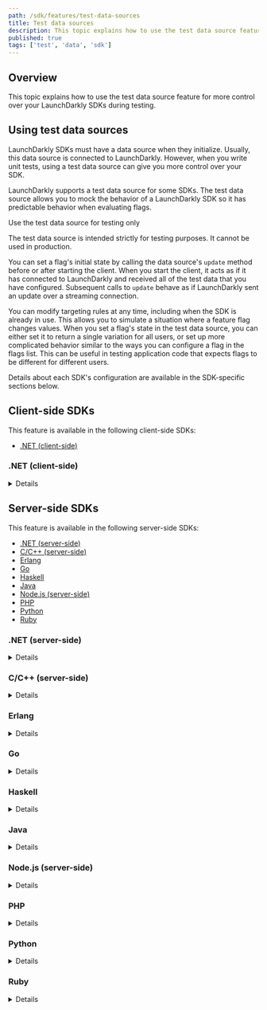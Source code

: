 ```yaml
---
path: /sdk/features/test-data-sources
title: Test data sources
description: This topic explains how to use the test data source feature for more control over your LaunchDarkly SDKs during testing.
published: true
tags: ['test', 'data', 'sdk']
---
```


## Overview

This topic explains how to use the test data source feature for more control over your LaunchDarkly SDKs during testing.

## Using test data sources

LaunchDarkly SDKs must have a data source when they initialize. Usually, this data source is connected to LaunchDarkly. However, when you write unit tests, using a test data source can give you more control over your SDK.

LaunchDarkly supports a test data source for some SDKs. The test data source allows you to mock the behavior of a LaunchDarkly SDK so it has predictable behavior when evaluating flags.

<Callout intent="alert">
<CalloutTitle>Use the test data source for testing only</CalloutTitle>
<CalloutDescription>

The test data source is intended strictly for testing purposes. It cannot be used in production.

</CalloutDescription>
</Callout>

You can set a flag's initial state by calling the data source's `update` method before or after starting the client. When you start the client, it acts as if it has connected to LaunchDarkly and received all of the test data that you have configured. Subsequent calls to `update` behave as if LaunchDarkly sent an update over a streaming connection.

You can modify targeting rules at any time, including when the SDK is already in use. This allows you to simulate a situation where a feature flag changes values. When you set a flag's state in the test data source, you can either set it to return a single variation for all users, or set up more complicated behavior similar to the ways you can configure a flag in the flags list. This can be useful in testing application code that expects flags to be different for different users.

Details about each SDK's configuration are available in the SDK-specific sections below.

## Client-side SDKs

This feature is available in the following client-side SDKs:

* [.NET (client-side)](#net-client-side)

### .NET (client-side)

<Details summary="Expand .NET (client-side) code sample">

To configure the SDK to use a test data source:

<CodeTabs
  defaultValue="csharp"
  values={[
    { label: 'C#', value: 'csharp', },
  ]
}>
<CodeTabItem value="csharp">

```csharp
using LaunchDarkly.Sdk.Client.Integrations;

var td = TestData.DataSource();
// You can set any initial flag states here with td.Update

var config = Configuration.Builder("sdk-key")
    .DataSource(td)
    .Build();
var client = LdClient.Init(config, user, startWaitTime);
```

</CodeTabItem>
</CodeTabs>

To set a flag to a specific value:

<CodeTabs
  defaultValue="csharp"
  values={[
    { label: 'C#', value: 'csharp', },
  ]
}>
<CodeTabItem value="csharp">

```csharp
td.Update(td.Flag("flag-key-1").Variation(false);
```

</CodeTabItem>
</CodeTabs>

There are other ways you can configure flag behavior using a test data source. Here is an example:

<CodeTabs
  defaultValue="csharp"
  values={[
    { label: 'C#', value: 'csharp', },
  ]
}>
<CodeTabItem value="csharp">

```csharp
// This flag is true for the user key "some-user-key" and false for everyone else
td.Update(td.Flag("flag-key-2")
    .Variation(false)
    .VariationForUser("some-user-key", true);

// This flag returns the string variation "green" for users who have the custom
// attribute "admin" with a value of true, and "red" for everyone else.
td.Update(td.Flag("flag-key-3")
    .Variations(LdValue.Of("red"), LdValue.Of("green"))
    .VariationFunc(user =>
        user.GetAttribute(UserAttribute.ForName("admin")).AsBool ? 1 : 0);
```

</CodeTabItem>
</CodeTabs>

To learn more, read [TestData](https://launchdarkly.github.io/dotnet-client-sdk/api/LaunchDarkly.Sdk.Client.Integrations.TestData.html).
</Details>

## Server-side SDKs

This feature is available in the following server-side SDKs:

* [.NET (server-side)](#net-server-side)
* [C/C++ (server-side)](#cc-server-side)
* [Erlang](#erlang)
* [Go](#go)
* [Haskell](#haskell)
* [Java](#java)
* [Node.js (server-side)](#)
* [PHP](#php)
* [Python](#python)
* [Ruby](#ruby)

### .NET (server-side)

<Details summary="Expand .NET (server-side) code sample">

To configure the SDK to use a test data source:

<CodeTabs
  defaultValue="csharp"
  values={[
    { label: 'C#', value: 'csharp', },
  ]
}>
<CodeTabItem value="csharp">

```csharp
using LaunchDarkly.Sdk.Server.Integrations;

var td = TestData.DataSource();
// You can set any initial flag states here with td.Update

var config = Configuration.Builder("sdk-key")
    .DataSource(td)
    .Build();
var client = new LdClient(config);
```

</CodeTabItem>
</CodeTabs>

To set a flag to a specific value:

<CodeTabs
  defaultValue="csharp"
  values={[
    { label: 'C#', value: 'csharp', },
  ]
}>
<CodeTabItem value="csharp">

```csharp
td.Update(td.Flag("flag-key-1").VariationForAllUsers(false);
```

</CodeTabItem>
</CodeTabs>

There are other ways you can configure flag behavior using a test data source. Here is an example:

<CodeTabs
  defaultValue="csharp"
  values={[
    { label: 'C#', value: 'csharp', },
  ]
}>
<CodeTabItem value="csharp">

```csharp
// This flag is true for the user key "some-user-key" and false for everyone else
td.Update(td.Flag("flag-key-2")
    .VariationForUser("some-user-key", true)
    .FallthroughVariation(false));

// This flag returns the string variation "green" for users who have the custom
// attribute "admin" with a value of true, and "red" for everyone else.
td.Update(td.Flag("flag-key-3")
    .Variations(LdValue.Of("red"), LdValue.Of("green"))
    .FallthroughVariation(0)
    .IfMatch(UserAttribute.ForName("admin"), LdValue.Of(true))
    .ThenReturn(1));
```

</CodeTabItem>
</CodeTabs>

To learn more, read [`TestData`](https://launchdarkly.github.io/dotnet-server-sdk/api/LaunchDarkly.Sdk.Server.Integrations.TestData.html).
</Details>

### C/C++ (server-side)

<Details summary="Expand C/C++ (server-side) code sample">

To configure the SDK to use a test data source:

<CodeTabs
defaultValue="c"
values={[
    { label: 'C/C++', value: 'c', },
]
}>
<CodeTabItem value="c">

```c
#include <launchdarkly/integrations/test_data.h>

struct LDTestData *td = LDTestDataInit();

LDConfigSetDataSource(config, LDTestDataCreateDataSource(td));

// Call LDClientInit with config as usual.
```

</CodeTabItem>
</CodeTabs>

Once you are finished using the client, ensure the test data source is freed:
<CodeTabs
defaultValue="c"
values={[
    { label: 'C/C++', value: 'c', },
]
}>
<CodeTabItem value="c">

```c
// After LDClientClose:
LDTestDataFree(td)
```

</CodeTabItem>
</CodeTabs>

To set a flag to a specific value:

<CodeTabs
defaultValue="c"
values={[
    { label: 'C/C++', value: 'c', },
]
}>
<CodeTabItem value="c">

```c
struct LDFlagBuilder *flag = LDTestDataFlag(td, "flag-key-1");
LDFlagBuilderVariationForAllUsersBoolean(flag, LDBooleanTrue);
LDTestDataUpdate(td, flag);
```

</CodeTabItem>
</CodeTabs>

There are other ways you can configure flag behavior using a test data source. Here is an example:
<CodeTabs
defaultValue="c"
values={[
    { label: 'C/C++', value: 'c', },
]
}>
<CodeTabItem value="c">

```c
// This flag is true for the user key "some-user-key"
// and false for everyone else.
struct LDFlagBuilder *flag2 = LDTestDataFlag(td, "flag-key-2");
LDFlagBuilderVariationForUserBoolean(flag2, "some-user-key", LDBooleanTrue);
LDFlagBuilderFallthroughVariationBoolean(flag2, LDBooleanFalse);
LDTestDataUpdate(td, flag2);


// This flag returns the string variation "green" for
// users who have the custom attribute "admin" with a
// value of true, and "red" for everyone else.

struct LDJSON *variations = LDNewArray();
LDArrayPush(variations, LDNewText("red"));
LDArrayPush(variations, LDNewText("green"));

struct LDFlagBuilder *flag3 = LDTestDataFlag(td, "flag-key-3");
LDFlagBuilderVariations(flag3, variations);
LDFlagBuilderFallthroughVariation(flag3, 0);

struct LDFlagRuleBuilder *rule = LDFlagBuilderIfMatch(flag3, "admin", LDNewBool(LDBooleanTrue));
LDFlagRuleBuilderThenReturn(rule, 1);

LDTestDataUpdate(td, flag3);
```

</CodeTabItem>
</CodeTabs>

To learn more, read [`LDTestData`](https://launchdarkly.github.io/c-server-sdk/structLDTestData.html).

</Details>

### Erlang

<Details summary="Expand Erlang code sample">

To configure the SDK to use a test data source:

<CodeTabs
  defaultValue="erlang"
  values={[
    { label: 'Erlang', value: 'erlang', },
  ]
}>
<CodeTabItem value="erlang">

```erlang
Options = #{
  datasource => testdata,
  send_events => false,
  feature_store => ldclient_storage_map
},
ldclient:start_instance(SdkKey, Options),
```

</CodeTabItem>
</CodeTabs>

To set a flag to a specific value:

<CodeTabs
  defaultValue="erlang"
  values={[
    { label: 'Erlang', value: 'erlang', },
  ]
}>
<CodeTabItem value="erlang">

```erlang
{ok, Flag} = ldclient_testdata:flag("flag-key-1"),
ldclient_testdata:update(ldclient_flagbuilder:variation_for_all_users(true, Flag)),
```

</CodeTabItem>
</CodeTabs>

There are other ways you can configure flag behavior using a test data source. Here is an example:

<CodeTabs
  defaultValue="erlang"
  values={[
    { label: 'Erlang', value: 'erlang', },
  ]
}>
<CodeTabItem value="erlang">

```erlang
%% This flag is true for the user key "some-user-key" and false for everyone else
{ok, Flag2} = ldclient_testdata:flag("flag-key-2"),
UpdatedFlag2 = ldclient_flagbuilder:fallthrough_variation(false,
  ldclient_flagbuilder:variation_for_user(<<"some-user-key">>, true, Flag2)),

%% This flag returns the string variation "green" for users who have the custom
%% attribute "admin" with a value of true, and "red" for everyone else.
{ok, Flag} = ldclient_testdata:flag("flag-key-3"),
UpdatedFlag = ldclient_flagbuilder:fallthrough_variation(0,
              ldclient_flagbuilder:then_return(1,
              ldclient_flagbuilder:if_match(<<"admin">>, [true],
              ldclient_flagbuilder:variations([<<"red">>, <<"green">>], Flag)))),
ldclient_testdata:update(UpdatedFlag),
```

</CodeTabItem>
</CodeTabs>

</Details>

### Go

<Details summary="Expand Go code sample">

To configure the SDK to use a test data source:

<CodeTabs
  defaultValue="go"
  values={[
    { label: 'Go', value: 'go', },
  ]
}>
<CodeTabItem value="go">

```go
import (
    ld "gopkg.in/launchdarkly/go-server-sdk.v5"
    "gopkg.in/launchdarkly/go-server-sdk.v5/testhelpers/ldtestdata"
    "gopkg.in/launchdarkly/go-sdk-common.v2/lduser"
    "gopkg.in/launchdarkly/go-sdk-common.v2/ldvalue"
)

td := ldtestdata.DataSource()
// You can set any initial flag states here with td.Update

config := ld.Config{
    DataSource: td,
}
client := ld.MakeCustomClient("sdk-key", config, 0)
```

</CodeTabItem>
</CodeTabs>

To set a flag to a specific value:

<CodeTabs
  defaultValue="go"
  values={[
    { label: 'Go', value: 'go', },
  ]
}>
<CodeTabItem value="go">

```go
td.Update(td.Flag("flag-key-1").VariationForAllUsers(false))
```

</CodeTabItem>
</CodeTabs>

There are other ways you can configure flag behavior using a test data source. Here is an example:

<CodeTabs
  defaultValue="go"
  values={[
    { label: 'Go', value: 'go', },
  ]
}>
<CodeTabItem value="go">

```go
// This flag is true for the user key "some-user-key" and false for everyone else
td.Update(td.Flag("flag-key-2").
    VariationForUser("some-user-key", true).
    FallthroughVariation(false));

// This flag returns the string variation "green" for users who have the custom
// attribute "admin" with a value of true, and "red" for everyone else.
td.Update(td.Flag("flag-key-3").
    Variations(ldvalue.String("red"), ldvalue.String("green")).
    FallthroughVariationIndex(0).
    IfMatch(lduser.UserAttribute("admin"), ldvalue.Bool(true)).
    ThenReturnIndex(1));
```

</CodeTabItem>
</CodeTabs>

To learn more, read [`ldtestdata`](https://pkg.go.dev/gopkg.in/launchdarkly/go-server-sdk.v5/testhelpers/ldtestdata).
</Details>

### Haskell

<Details summary="Expand Haskell code sample">

To configure the SDK to use a test data source:

<CodeTabs
  defaultValue="haskell"
  values={[
    { label: 'Haskell', value: 'haskell', },
  ]
}>
<CodeTabItem value="haskell">

```haskell
import qualified LaunchDarkly.Server.Integrations.TestData as TestData

 td <- TestData.newTestData
 let config = LD.configSetDataSourceFactory (Just $ TestData.dataSourceFactory td) $ LD.makeConfig "sdk-key"
 client <- LD.makeClient config
```

</CodeTabItem>
</CodeTabs>

To set a flag to a specific value:

<CodeTabs
  defaultValue="haskell"
  values={[
    { label: 'Haskell', value: 'haskell', },
  ]
}>
<CodeTabItem value="haskell">

```haskell
TestData.update td =<< ( TestData.flag td "flag-key-1"
	<&> TestData.booleanFlag
	<&> TestData.variationForAllUsers True
)
```

</CodeTabItem>
</CodeTabs>

There are other ways you can configure flag behavior using a test data source. Here is an example:

<CodeTabs
  defaultValue="haskell"
  values={[
    { label: 'Haskell', value: 'haskell', },
  ]
}>
<CodeTabItem value="haskell">

```haskell
-- This flag is true for the user key "some-user-key" and false for everyone else
TestData.update td =<< ( TestData.flag td "flag-key-2"
	<&> TestData.booleanFlag
	<&> TestData.variationForUser "some-user-key" (0 :: TestData.VariationIndex)
	<&> TestData.fallthroughVariation (1 :: TestData.VariationIndex)
)

-- This flag returns the string variation "green" for users who have the custom
-- attribute "admin" with a value of true, and "red" for everyone else.
TestData.update td =<< ( TestData.flag td "flag-key-2"
	<&> TestData.variations [toJSON "red", toJSON "green"]
	<&> TestData.ifMatch "admin" [Aeson.Bool True]
	<&> TestData.thenReturn (1 :: TestData.VariationIndex)
	<&> TestData.fallthroughVariation (0 :: TestData.VariationIndex))
)
```

</CodeTabItem>
</CodeTabs>

</Details>

### Java

<Details summary="Expand Java code sample">

To configure the SDK to use a test data source:

<CodeTabs
  defaultValue="java"
  values={[
    { label: 'Java', value: 'java', },
  ]
}>
<CodeTabItem value="java">

```java
using com.launchdarkly.sdk.*;
using com.launchdarkly.sdk.server.*;
using com.launchdarkly.sdk.server.integrations.*;

TestData td = TestData.dataSource();
// You can set any initial flag states here with td.update

LDConfig config = new LDConfig.Builder()
    .dataSource(td)
    .build();
LDClient client = new LDClient(sdkKey, config);
```

</CodeTabItem>
</CodeTabs>

To set a flag to a specific value:

<CodeTabs
  defaultValue="java"
  values={[
    { label: 'Java', value: 'java', },
  ]
}>
<CodeTabItem value="java">

```java
td.update(td.flag("flag-key-1").variationForAllUsers(false));
```

</CodeTabItem>
</CodeTabs>

There are other ways you can configure flag behavior using a test data source. Here is an example:

<CodeTabs
  defaultValue="java"
  values={[
    { label: 'Java', value: 'java', },
  ]
}>
<CodeTabItem value="java">

```java
// This flag is true for the user key "some-user-key" and false for everyone else
td.update(td.flag("flag-key-2")
    .variationForUser("some-user-key", true)
    .fallthroughVariation(false));

// This flag returns the string variation "green" for users who have the custom
// attribute "admin" with a value of true, and "red" for everyone else.
td.update(td.flag("flag-key-3")
    .variations(LDValue.of("red"), LDValue.of("green"))
    .fallthroughVariation(0)
    .ifMatch(UserAttribute.forName("admin"), LDValue.of(true))
    .thenReturn(1));
```

</CodeTabItem>
</CodeTabs>

To learn more, read [`TestData`](https://javadoc.io/doc/com.launchdarkly/launchdarkly-java-server-sdk/latest/com/launchdarkly/sdk/server/integrations/TestData.html).
</Details>

### Node.js (server-side)

<Details summary="Expand Node.js (server-side) code sample">

To configure the SDK to use a test data source:

<CodeTabs
  defaultValue="js"
  values={[
    { label: 'JavaScript', value: 'js', },
  ]
}>
<CodeTabItem value="js">

```js
const { TestData } = require('launchdarkly-node-server-sdk/integrations');

const td = TestData();
testData.update(td.flag('flag-key-1').booleanFlag().variationForAllUsers(true));
const client = new LDClient('YOUR_SDK_KEY', { updateProcessor: td });

// flags can be updated at any time:
td.update(td.flag('flag-key-2')
    .variationForUser('some-user-key', true)
    .fallthroughVariation(false));

```

</CodeTabItem>
</CodeTabs>

To learn more, read [`TestData`](https://launchdarkly.github.io/node-server-sdk/interfaces/_launchdarkly_node_server_sdk_integrations_.TestData.html).

</Details>

### PHP

<Details summary="Expand PHP code sample">

To configure the SDK to use a test data source:

<CodeTabs
  defaultValue="php"
  values={[
    { label: 'PHP', value: 'php', },
  ]
}>
<CodeTabItem value="php">

```php
require 'vendor/autoload.php';

$td = new LaunchDarkly\Integrations\TestData();
// You can set any initial flag states here with td.update

$client = new LaunchDarkly\LDClient($sdkKey, ['feature_requester' => $td]);
```

</CodeTabItem>
</CodeTabs>

To set a flag to a specific value:

<CodeTabs
  defaultValue="php"
  values={[
    { label: 'PHP', value: 'php', },
  ]
}>
<CodeTabItem value="php">

```php
$td->update($td->flag("flag-key-1")->variationForAllUsers(false));
```

</CodeTabItem>
</CodeTabs>

There are other ways you can configure flag behavior using a test data source. Here is an example:

<CodeTabs
  defaultValue="php"
  values={[
    { label: 'PHP', value: 'php', },
  ]
}>
<CodeTabItem value="php">

```php
// This flag is true for the user key "some-user-key" and false for everyone else
$td->update(
    $td->flag("flag-key-2")
       ->variationForUser("some-user-key", true)
       ->fallthroughVariation(false)
);

// This flag returns the string variation "green" for users who have the custom
// attribute "admin" with a value of true, and "red" for everyone else.
$td->update(
    $td->flag("flag-key-3")
       ->variations("red", "green")
       ->fallthroughVariation(0)
       ->ifMatch("admin", true)
       ->thenReturn(1)
);
```

</CodeTabItem>
</CodeTabs>

To learn more, read [`TestData`](https://launchdarkly.github.io/php-server-sdk/classes/LaunchDarkly-Integrations-TestData.html).
</Details>

### Python

<Details summary="Expand Python code sample">

To configure the SDK to use a test data source:

<CodeTabs
  defaultValue="python"
  values={[
    { label: 'Python', value: 'python', },
  ]
}>
<CodeTabItem value="python">

```python
from ldclient.integrations.test_data import TestData
from ldclient import LDClient, Config

td = TestData.data_source()
# You can set any initial flag states here with td.update
client = LDClient(config=Config(sdk_key, update_processor_class = td))
```

</CodeTabItem>
</CodeTabs>

To set a flag to a specific value:

<CodeTabs
  defaultValue="python"
  values={[
    { label: 'Python', value: 'python', },
  ]
}>
<CodeTabItem value="python">

```python
td.update(td.flag("flag-key-1").variation_for_all_users(True))
```

</CodeTabItem>
</CodeTabs>

There are other ways you can configure flag behavior using a test data source. Here is an example:

<CodeTabs
  defaultValue="python"
  values={[
    { label: 'Python', value: 'python', },
  ]
}>
<CodeTabItem value="python">

```python
# This flag is true for the user key "some-user-key" and false for everyone else
td.update(
    td
    .flag("flag-key-2")
    .variation_for_user("some-user-key", True)
    .fallthrough_variation(False)
)

# This flag returns the string variation "green" for users who have the custom
# attribute "admin" with a value of true, and "red" for everyone else.
td.update(
    td
    .flag("flag-key-3")
    .variations("red", "green")
    .fallthrough_variation(0)
    .if_match("admin", True)
    .then_return(1)
)
```

</CodeTabItem>
</CodeTabs>

To learn more, read [`TestData`](https://launchdarkly-python-sdk.readthedocs.io/en/latest/api-testing.html#ldclient-integrations-test-data-module).
</Details>


### Ruby

<Details summary="Expand Ruby code sample">

To configure the SDK to use a test data source:

<CodeTabs
  defaultValue="ruby"
  values={[
    { label: 'Ruby', value: 'ruby', },
  ]
}>
<CodeTabItem value="ruby">

```ruby
require 'ldclient-rb'

td = LaunchDarkly::Integrations::TestData.data_source
# You can set any initial flag states here with td.update

config = LaunchDarkly::Config.new(data_source = td)
client = LaunchDarkly::LDClient.new(sdk_key, config)
```

</CodeTabItem>
</CodeTabs>

To set a flag to a specific value:

<CodeTabs
  defaultValue="ruby"
  values={[
    { label: 'Ruby', value: 'ruby', },
  ]
}>
<CodeTabItem value="ruby">

```ruby
td.update(td.flag("flag-key-1").variation_for_all_users(false))
```

</CodeTabItem>
</CodeTabs>

There are other ways you can configure flag behavior using a test data source. Here is an example:

<CodeTabs
  defaultValue="ruby"
  values={[
    { label: 'Ruby', value: 'ruby', },
  ]
}>
<CodeTabItem value="ruby">

```ruby
# This flag is true for the user key "some-user-key" and false for everyone else
td.update(td.flag("flag-key-2").
    variation_for_user("some-user-key", true).
    fallthrough_variation(false))

# This flag returns the string variation "green" for users who have the custom
# attribute "admin" with a value of true, and "red" for everyone else.
td.update(td.flag("flag-key-3").
    variations("red", "green").
    fallthrough_variation(0).
    if_match("admin", true).then_return(1))
```

</CodeTabItem>
</CodeTabs>

To learn more, read [`TestData`](https://launchdarkly.github.io/ruby-server-sdk/LaunchDarkly/Integrations/TestData.html).
</Details>
